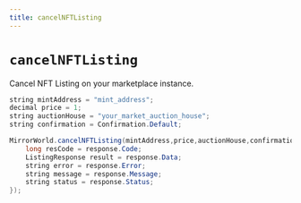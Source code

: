 ```yaml
---
title: cancelNFTListing
---
```


# `cancelNFTListing`

Cancel NFT Listing on your marketplace instance.

```java
string mintAddress = "mint_address";
decimal price = 1;
string auctionHouse = "your_market_auction_house";
string confirmation = Confirmation.Default;

MirrorWorld.cancelNFTListing(mintAddress,price,auctionHouse,confirmation,(response) => {
    long resCode = response.Code;
    ListingResponse result = response.Data;
    string error = response.Error;
    string message = response.Message;
    string status = response.Status;
});
```
